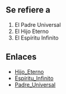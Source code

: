 

== {{anchor|Se_refiere_a}} Se refiere a ==

# El Padre Universal
# El Hijo Eterno
# El Espíritu Infinito


== Enlaces ==

* [[Hijo_Eterno]]
* [[Espíritu_Infinito]]
* [[Padre_Universal]]
